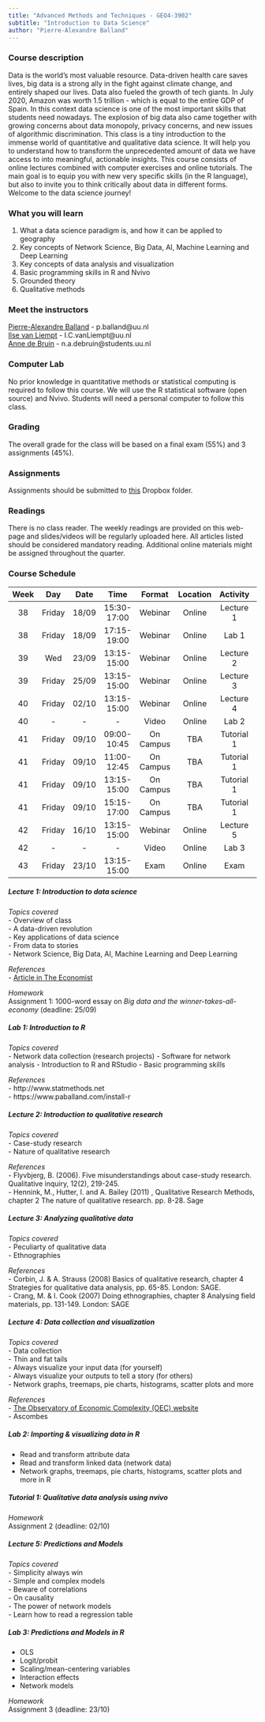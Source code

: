 ```yaml
---
title: "Advanced Methods and Techniques - GEO4-3902" 
subtitle: "Introduction to Data Science"
author: "Pierre-Alexandre Balland"
---
```


### Course description  
Data is the world's most valuable resource. Data-driven health care saves lives, big data is a strong ally in the fight against climate change, and entirely shaped our lives. Data also fueled the growth of tech giants. In July 2020, Amazon was worth 1.5 trillion - which is equal to the entire GDP of Spain. In this context data science is one of the most important skills that students need nowadays. The explosion of big data also came together with growing concerns about data monopoly, privacy concerns, and new issues of algorithmic discrimination. This class is a tiny introduction to the immense world of quantitative and qualitative data science. It will help you to understand how to transform the unprecedented amount of data we have access to into meaningful, actionable insights. This course consists of online lectures combined with computer exercises and online tutorials. The main goal is to equip you with new very specific skills (in the R language), but also to invite you to think critically about data in different forms. Welcome to the data science journey!

### What you will learn  
1. What a data science paradigm is, and how it can be applied to geography  
2. Key concepts of Network Science, Big Data, AI, Machine Learning and Deep Learning  
3. Key concepts of data analysis and visualization  
4. Basic programming skills in R and Nvivo    
5. Grounded theory
6. Qualitative methods  

### Meet the instructors  
[Pierre-Alexandre Balland](https://www.paballand.com/) - p.balland@uu.nl  
[Ilse van Liempt](https://www.uu.nl/staff/ICvanLiempt/Profile) - I.C.vanLiempt@uu.nl  
[Anne de Bruin](n.a.debruin@students.uu.nl) - n.a.debruin@students.uu.nl

### Computer Lab
No prior knowledge in quantitative methods or statistical computing is required to follow this course. We will use the R statistical software (open source) and Nvivo. Students will need a personal computer to follow this class.   

### Grading
The overall grade for the class will be based on a final exam (55%) and 3 assignments (45%).

### Assignments  
Assignments should be submitted to [this](https://www.dropbox.com/request/3TIcipjx2WXXhxP5IiZu) Dropbox folder. 

### Readings  
There is no class reader. The weekly readings are provided on this web-page and slides/videos will be regularly uploaded here. All articles listed should be considered mandatory reading. Additional online materials might be assigned throughout the quarter.  

### Course Schedule  

| Week |   Day  | Date  |     Time    |  Format   | Location |  Activity  | Lecturer   |
|:----:|:------:|:-----:|:-----------:|:---------:|:--------:|:----------:|:----------:|
|  38  | Friday | 18/09 | 15:30-17:00 |  Webinar  |  Online  | Lecture 1  |  Balland   |
|  38  | Friday | 18/09 | 17:15-19:00 |  Webinar  |  Online  |    Lab 1   |  Balland   |
|  39  |  Wed   | 23/09 | 13:15-15:00 |  Webinar  |  Online  | Lecture 2  | van Liempt |
|  39  | Friday | 25/09 | 13:15-15:00 |  Webinar  |  Online  | Lecture 3  | van Liempt |
|  40  | Friday | 02/10 | 13:15-15:00 |  Webinar  |  Online  | Lecture 4  |  Balland   |
|  40  |    -   |   -   |      -      |   Video   |  Online  |    Lab 2   |  Balland   |
|  41  | Friday | 09/10 | 09:00-10:45 | On Campus |    TBA   | Tutorial 1 | van Liempt |
|  41  | Friday | 09/10 | 11:00-12:45 | On Campus |    TBA   | Tutorial 1 | van Liempt |
|  41  | Friday | 09/10 | 13:15-15:00 | On Campus |    TBA   | Tutorial 1 | van Liempt |
|  41  | Friday | 09/10 | 15:15-17:00 | On Campus |    TBA   | Tutorial 1 | van Liempt |
|  42  | Friday | 16/10 | 13:15-15:00 |  Webinar  |  Online  | Lecture 5  |  Balland   |
|  42  |    -   |   -   |      -      |   Video   |  Online  |    Lab 3   |  Balland   |
|  43  | Friday | 23/10 | 13:15-15:00 |   Exam    |  Online  |    Exam    |  Balland   |

##### **Lecture 1: Introduction to data science** 
*Topics covered*  
- Overview of class  
- A data-driven revolution  
- Key applications of data science  
- From data to stories  
- Network Science, Big Data, AI, Machine Learning and Deep Learning  

*References*  
- [Article in The Economist](https://www.economist.com/leaders/2017/05/06/the-worlds-most-valuable-resource-is-no-longer-oil-but-data)

*Homework*   
Assignment 1: 1000-word essay on *Big data and the winner-takes-all-economy* (deadline: 25/09)  

##### **Lab 1: Introduction to R**  
*Topics covered*  
- Network data collection (research projects)
- Software for network analysis 
- Introduction to R and RStudio
- Basic programming skills

*References*  
- http://www.statmethods.net  
- https://www.paballand.com/install-r  

##### **Lecture 2: Introduction to qualitative research**  
*Topics covered*  
- Case-study research  
- Nature of qualitative research   

*References*  
- Flyvbjerg, B. (2006). Five misunderstandings about case-study research. Qualitative inquiry, 12(2), 219-245.  
- Hennink, M., Hutter, I. and A. Bailey (2011) , Qualitative Research Methods, chapter 2 The nature of qualitative research.  pp. 8-28. Sage  

##### **Lecture 3: Analyzing qualitative data**   
*Topics covered*  
- Peculiarty of qualitative data  
- Ethnographies  

*References*  
- Corbin, J. & A. Strauss (2008) Basics of qualitative research, chapter 4 Strategies for qualitative data analysis, pp. 65-85. London: SAGE.  
- Crang, M. & I. Cook (2007) Doing ethnographies, chapter 8 Analysing field materials, pp. 131-149. London: SAGE  

##### **Lecture 4: Data collection and visualization**  
*Topics covered*  
- Data collection  
- Thin and fat tails  
- Always visualize your input data (for yourself)  
- Always visualize your outputs to tell a story (for others)  
- Network graphs, treemaps, pie charts, histograms, scatter plots and more  

*References*  
- [The Observatory of Economic Complexity (OEC) website](http://atlas.media.mit.edu/)  
- Ascombes  

##### **Lab 2: Importing & visualizing data in R**     
- Read and transform attribute data   
- Read and transform linked data (network data)  
- Network graphs, treemaps, pie charts, histograms, scatter plots and more in R   

##### **Tutorial 1: Qualitative data analysis using nvivo**   
*Homework*  
Assignment 2 (deadline: 02/10)  

##### **Lecture 5: Predictions and Models**   
*Topics covered*  
- Simplicity always win  
- Simple and complex models  
- Beware of correlations  
- On causality  
- The power of network models   
- Learn how to read a regression table   

##### **Lab 3: Predictions and Models in R**   
- OLS  
- Logit/probit  
- Scaling/mean-centering variables  
- Interaction effects  
- Network models   

*Homework*  
Assignment 3 (deadline: 23/10)  

